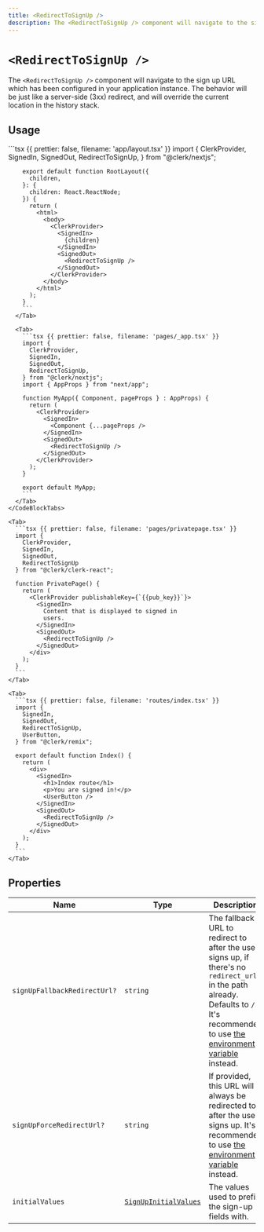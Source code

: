```yaml
---
title: <RedirectToSignUp />
description: The <RedirectToSignUp /> component will navigate to the sign up URL which has been configured in your application instance. The behavior will be just like a server-side (3xx) redirect, and will override the current location in the history stack.
---
```


# `<RedirectToSignUp />`

The `<RedirectToSignUp />` component will navigate to the sign up URL which has been configured in your application instance. The behavior will be just like a server-side (3xx) redirect, and will override the current location in the history stack.

## Usage

<InjectKeys>
  <Tabs type="framework" items={["Next.js", "React", "Remix"]}>
    <CodeBlockTabs options={["App Router", "Pages Router"]}>
      <Tab>
        ```tsx {{ prettier: false, filename: 'app/layout.tsx' }}
        import {
          ClerkProvider,
          SignedIn,
          SignedOut,
          RedirectToSignUp,
        } from "@clerk/nextjs";

        export default function RootLayout({
          children,
        }: {
          children: React.ReactNode;
        }) {
          return (
            <html>
              <body>
                <ClerkProvider>
                  <SignedIn>
                    {children}
                  </SignedIn>
                  <SignedOut>
                    <RedirectToSignUp />
                  </SignedOut>
                </ClerkProvider>
              </body>
            </html>
          );
        }
        ```
      </Tab>

      <Tab>
        ```tsx {{ prettier: false, filename: 'pages/_app.tsx' }}
        import {
          ClerkProvider,
          SignedIn,
          SignedOut,
          RedirectToSignUp,
        } from "@clerk/nextjs";
        import { AppProps } from "next/app";

        function MyApp({ Component, pageProps } : AppProps) {
          return (
            <ClerkProvider>
              <SignedIn>
                <Component {...pageProps />
              </SignedIn>
              <SignedOut>
                <RedirectToSignUp />
              </SignedOut>
            </ClerkProvider>
          );
        }

        export default MyApp;
        ```
      </Tab>
    </CodeBlockTabs>

    <Tab>
      ```tsx {{ prettier: false, filename: 'pages/privatepage.tsx' }}
      import {
        ClerkProvider,
        SignedIn,
        SignedOut,
        RedirectToSignUp
      } from "@clerk/clerk-react";

      function PrivatePage() {
        return (
          <ClerkProvider publishableKey={`{{pub_key}}`}>
            <SignedIn>
              Content that is displayed to signed in
              users.
            </SignedIn>
            <SignedOut>
              <RedirectToSignUp />
            </SignedOut>
          </div>
        );
      }
      ```
    </Tab>

    <Tab>
      ```tsx {{ prettier: false, filename: 'routes/index.tsx' }}
      import {
        SignedIn,
        SignedOut,
        RedirectToSignUp,
        UserButton,
      } from "@clerk/remix";

      export default function Index() {
        return (
          <div>
            <SignedIn>
              <h1>Index route</h1>
              <p>You are signed in!</p>
              <UserButton />
            </SignedIn>
            <SignedOut>
              <RedirectToSignUp />
            </SignedOut>
          </div>
        );
      }
      ```
    </Tab>
  </Tabs>
</InjectKeys>

## Properties

| Name | Type | Description |
| - | - | - |
| `signUpFallbackRedirectUrl?` | `string` | The fallback URL to redirect to after the user signs up, if there's no `redirect_url` in the path already. Defaults to `/`. It's recommended to use [the environment variable](/docs/deployments/clerk-environment-variables#sign-in-and-sign-up-redirects) instead. |
| `signUpForceRedirectUrl?` | `string` | If provided, this URL will always be redirected to after the user signs up. It's recommended to use [the environment variable](/docs/deployments/clerk-environment-variables#sign-in-and-sign-up-redirects) instead. |
| `initialValues` | [`SignUpInitialValues`](/docs/references/javascript/types/sign-up-initial-values) | The values used to prefill the sign-up fields with. |
